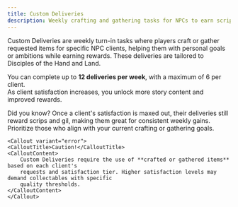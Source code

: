 ```yaml
---
title: Custom Deliveries
description: Weekly crafting and gathering tasks for NPCs to earn scrips and gil.
---
```



Custom Deliveries are weekly turn-in tasks where players craft or gather requested items for specific NPC clients, helping them with personal goals or ambitions while earning rewards. These deliveries are tailored to Disciples of the Hand and Land.

You can complete up to **12 deliveries per week**, with a maximum of 6 per client.  
As client satisfaction increases, you unlock more story content and improved rewards.

<div class="flex flex-col space-y-4">
    <Callout>
    <CalloutTitle>Did you know?</CalloutTitle>
    <CalloutContent>
        Once a client's satisfaction is maxed out, their deliveries still reward scrips and gil, making
        them great for consistent weekly gains. Prioritize those who align with your current crafting or
        gathering goals.
    </CalloutContent>
    </Callout>

    <Callout variant="error">
    <CalloutTitle>Caution!</CalloutTitle>
    <CalloutContent>
        Custom Deliveries require the use of **crafted or gathered items** based on each client's
        requests and satisfaction tier. Higher satisfaction levels may demand collectables with specific
        quality thresholds.
    </CalloutContent>
    </Callout>

</div>

<Table client:only />
